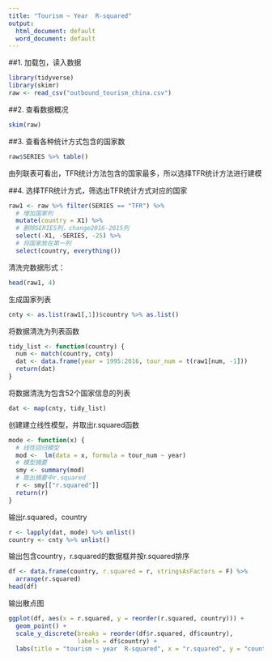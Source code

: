 ```yaml
---
title: "Tourism ~ Year  R-squared"
output:
  html_document: default
  word_document: default
---
```


##1. 加载包，读入数据  
```r
library(tidyverse)
library(skimr)
raw <- read_csv("outbound_tourism_china.csv")
```

##2. 查看数据概况
```r
skim(raw)
```

##3. 查看各种统计方式包含的国家数
```r
raw$SERIES %>% table()
```

由列联表可看出，TFR统计方法包含的国家最多，所以选择TFR统计方法进行建模

##4. 选择TFR统计方式，筛选出TFR统计方式对应的国家
```r
raw1 <- raw %>% filter(SERIES == "TFR") %>% 
  # 增加国家列
  mutate(country = X1) %>% 
  # 删除SERIES列，change2016-2015列
  select(-X1, -SERIES, -25) %>% 
  # 将国家放在第一列
  select(country, everything())
```

清洗完数据形式：
```r
head(raw1, 4)
```

生成国家列表
```r
cnty <- as.list(raw1[,1])$country %>% as.list()
```

将数据清洗为列表函数
```r
tidy_list <- function(country) {
  num <- match(country, cnty)
  dat <- data.frame(year = 1995:2016, tour_num = t(raw1[num, -1]))
  return(dat)
}
```

将数据清洗为包含52个国家信息的列表
```r
dat <- map(cnty, tidy_list)
```

创建建立线性模型，并取出r.squared函数
```r
mode <- function(x) {
  # 线性回归模型
  mod <-  lm(data = x, formula = tour_num ~ year)
  # 模型摘要
  smy <- summary(mod)
  # 取出摘要中r.squared
  r <- smy[["r.squared"]]
  return(r)
}
```

输出r.squared，country
```r
r <- lapply(dat, mode) %>% unlist()
country <- cnty %>% unlist()
```

输出包含country，r.squared的数据框并按r.squared排序
```r
df <- data.frame(country, r.squared = r, stringsAsFactors = F) %>% 
  arrange(r.squared)
head(df)
```

输出散点图
```r
ggplot(df, aes(x = r.squared, y = reorder(r.squared, country))) +
  geom_point() +
  scale_y_discrete(breaks = reorder(df$r.squared, df$country),
                   labels = df$country) +
  labs(title = "tourism ~ year  R-squared", x = "r.squared", y = "country")
```

